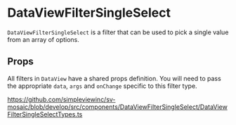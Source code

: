 
<Meta of={stories} />

# DataViewFilterSingleSelect

`DataViewFilterSingleSelect` is a filter that can be used to pick a single value from an array of options.

## Props

All filters in `DataView` have a shared props definition. You will need to pass the appropriate `data`, `args` and `onChange` specific to this filter type.

https://github.com/simpleviewinc/sv-mosaic/blob/develop/src/components/DataViewFilterSingleSelect/DataViewFilterSingleSelectTypes.ts

<Canvas of={stories.Playground} />
